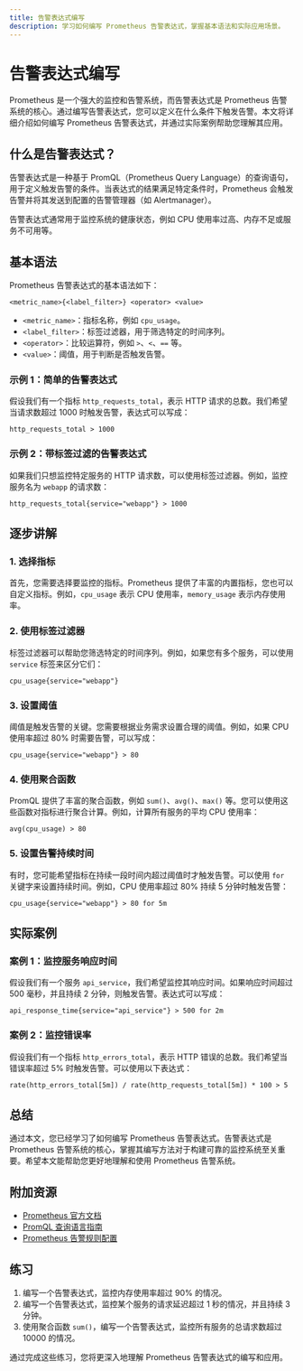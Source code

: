 ```yaml
---
title: 告警表达式编写
description: 学习如何编写 Prometheus 告警表达式，掌握基本语法和实际应用场景。
---
```


# 告警表达式编写

Prometheus 是一个强大的监控和告警系统，而告警表达式是 Prometheus 告警系统的核心。通过编写告警表达式，您可以定义在什么条件下触发告警。本文将详细介绍如何编写 Prometheus 告警表达式，并通过实际案例帮助您理解其应用。

## 什么是告警表达式？

告警表达式是一种基于 PromQL（Prometheus Query Language）的查询语句，用于定义触发告警的条件。当表达式的结果满足特定条件时，Prometheus 会触发告警并将其发送到配置的告警管理器（如 Alertmanager）。

告警表达式通常用于监控系统的健康状态，例如 CPU 使用率过高、内存不足或服务不可用等。

## 基本语法

Prometheus 告警表达式的基本语法如下：

```promql
<metric_name>{<label_filter>} <operator> <value>
```

- `<metric_name>`：指标名称，例如 `cpu_usage`。
- `<label_filter>`：标签过滤器，用于筛选特定的时间序列。
- `<operator>`：比较运算符，例如 `>`、`<`、`==` 等。
- `<value>`：阈值，用于判断是否触发告警。

### 示例 1：简单的告警表达式

假设我们有一个指标 `http_requests_total`，表示 HTTP 请求的总数。我们希望当请求数超过 1000 时触发告警，表达式可以写成：

```promql
http_requests_total > 1000
```

### 示例 2：带标签过滤的告警表达式

如果我们只想监控特定服务的 HTTP 请求数，可以使用标签过滤器。例如，监控服务名为 `webapp` 的请求数：

```promql
http_requests_total{service="webapp"} > 1000
```

## 逐步讲解

### 1. 选择指标

首先，您需要选择要监控的指标。Prometheus 提供了丰富的内置指标，您也可以自定义指标。例如，`cpu_usage` 表示 CPU 使用率，`memory_usage` 表示内存使用率。

### 2. 使用标签过滤器

标签过滤器可以帮助您筛选特定的时间序列。例如，如果您有多个服务，可以使用 `service` 标签来区分它们：

```promql
cpu_usage{service="webapp"}
```

### 3. 设置阈值

阈值是触发告警的关键。您需要根据业务需求设置合理的阈值。例如，如果 CPU 使用率超过 80% 时需要告警，可以写成：

```promql
cpu_usage{service="webapp"} > 80
```

### 4. 使用聚合函数

PromQL 提供了丰富的聚合函数，例如 `sum()`、`avg()`、`max()` 等。您可以使用这些函数对指标进行聚合计算。例如，计算所有服务的平均 CPU 使用率：

```promql
avg(cpu_usage) > 80
```

### 5. 设置告警持续时间

有时，您可能希望指标在持续一段时间内超过阈值时才触发告警。可以使用 `for` 关键字来设置持续时间。例如，CPU 使用率超过 80% 持续 5 分钟时触发告警：

```promql
cpu_usage{service="webapp"} > 80 for 5m
```

## 实际案例

### 案例 1：监控服务响应时间

假设我们有一个服务 `api_service`，我们希望监控其响应时间。如果响应时间超过 500 毫秒，并且持续 2 分钟，则触发告警。表达式可以写成：

```promql
api_response_time{service="api_service"} > 500 for 2m
```

### 案例 2：监控错误率

假设我们有一个指标 `http_errors_total`，表示 HTTP 错误的总数。我们希望当错误率超过 5% 时触发告警。可以使用以下表达式：

```promql
rate(http_errors_total[5m]) / rate(http_requests_total[5m]) * 100 > 5
```

## 总结

通过本文，您已经学习了如何编写 Prometheus 告警表达式。告警表达式是 Prometheus 告警系统的核心，掌握其编写方法对于构建可靠的监控系统至关重要。希望本文能帮助您更好地理解和使用 Prometheus 告警系统。

## 附加资源

- [Prometheus 官方文档](https://prometheus.io/docs/)
- [PromQL 查询语言指南](https://prometheus.io/docs/prometheus/latest/querying/basics/)
- [Prometheus 告警规则配置](https://prometheus.io/docs/prometheus/latest/configuration/alerting_rules/)

## 练习

1. 编写一个告警表达式，监控内存使用率超过 90% 的情况。
2. 编写一个告警表达式，监控某个服务的请求延迟超过 1 秒的情况，并且持续 3 分钟。
3. 使用聚合函数 `sum()`，编写一个告警表达式，监控所有服务的总请求数超过 10000 的情况。

通过完成这些练习，您将更深入地理解 Prometheus 告警表达式的编写和应用。